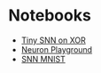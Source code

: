 # Notebooks

- [Tiny SNN on XOR](tiny-snn)
- [Neuron Playground](neuron-playground)
- [SNN MNIST](snn-mnist)